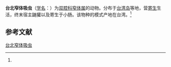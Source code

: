 {{Speciesbox
| name = 台北窄体吸虫
| status = 
| status_system = 
| image = 
| genus = Lyperosomum
| species = taipeiense
| authority = (Fischthal et Kuntz, 1975)<ref name='id9943'>{{cite web| url =http://www.bioinfo.cn/db05/BjdwSpecies.php?action=view&id=9943| title =台北窄体吸虫| work =《中国动物物种编目数据库》| publisher =中国科学院微生物研究所| author =中国科学院动物研究所| accessdate =2009-04-16| deadurl =yes| archiveurl =https://web.archive.org/web/20160305033337/http://www.bioinfo.cn/db05/BjdwSpecies.php?action=view&id=9943| archivedate =2016-03-05}}</ref>
}}

'''台北窄体吸虫'''（[[学名|学名]]：{{lang|la|''Lyperosomum taipeiense''}}）为[[双腔科|双腔科]][[窄体属|窄体属]]的动物。分布于[[台湾岛|台湾岛]]等地，营[[寄生|寄生]]生活，终末宿主鼬獾以及寄生于小肠。该物种的模式产地在台湾。<ref name='id9943'/>

== 参考文献 ==
{{reflist}}

{{Wikispecies|Lyperosomum taipeiense}}

[[Category:窄体属|台北窄体吸虫]]


{{吸虫小作品}}